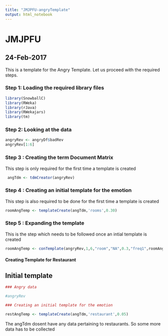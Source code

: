 ```yaml
---
title: "JMJPFU-angryTemplate"
output: html_notebook
---
```


# JMJPFU
## 24-Feb-2017

This is a template for the Angry Template. Let us proceed with the required steps.


### Step 1: Loading the required library files

```r
library(SnowballC)
library(RWeka)
library(rJava)
library(RWekajars)
library(tm)
```


### Step 2: Looking at the data

```r
angryRev <- angryDf$badRev
angryRev[1:6]
```

### Step 3 : Creating the term Document Matrix

This step is only required for the first time a template is created

```r
 angTdm <- tdmCreator(angryRev)
```

### Step 4 : Creating an initial template for the emotion

This step is also required to be done for the first time a template is created

```r
roomAngTemp <- templateCreate(angTdm,'rooms',0.30)
```

### Step 5 : Expanding the template

This is the step which needs to be followed once an intial template is created

```r
roomAngTemp <- conTemplate(angryRev,1,6,"room","NA",0.3,"freq1",roomAngTemp)
```

#### Creating Template for Restaurant

## Initial template

```r
### Angry data

#angryRev

### Creating an initial template for the emotion

restAngTemp <- templateCreate(angTdm,'restaurant',0.05)

```

The angTdm dosent have any data pertaining to restaurants. So some more data has to be collected
